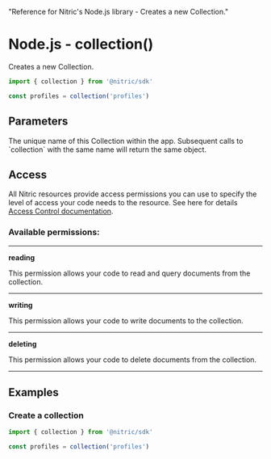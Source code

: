   "Reference for Nitric's Node.js library - Creates a new Collection."

# Node.js - collection()

Creates a new Collection.

```javascript
import { collection } from '@nitric/sdk'

const profiles = collection('profiles')
```

## Parameters

<Properties>
  <Property name="name" required type="string">
    The unique name of this Collection within the app. Subsequent calls to
    `collection` with the same name will return the same object.
  </Property>
</Properties>

## Access

All Nitric resources provide access permissions you can use to specify the level of access your code needs to the resource. See here for details [Access Control documentation](/resources/access-control).

### Available permissions:

---

**reading**

This permission allows your code to read and query documents from the collection.

---

**writing**

This permission allows your code to write documents to the collection.

---

**deleting**

This permission allows your code to delete documents from the collection.

---

## Examples

### Create a collection

```javascript
import { collection } from '@nitric/sdk'

const profiles = collection('profiles')
```
